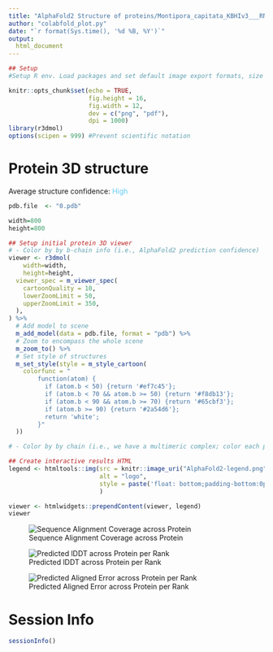 ```yaml
---
title: "AlphaFold2 Structure of proteins/Montipora_capitata_KBHIv3___RNAseq.g13168.t1.faa.colabfold/plots/0.pdb"
author: "colabfold_plot.py"
date: "`r format(Sys.time(), '%d %B, %Y')`"
output:
  html_document
---
```



```r
## Setup
#Setup R env. Load packages and set default image export formats, size and resolution.

knitr::opts_chunk$set(echo = TRUE,
                      fig.height = 16, 
                      fig.width = 12, 
                      dev = c("png", "pdf"),
                      dpi = 1000)
library(r3dmol)
options(scipen = 999) #Prevent scientific notation
```


# Protein 3D structure

Average structure confidence: <span style="color:#65cbf3">High</span>

```r
pdb.file  <- "0.pdb"

width=800
height=800

## Setup initial protein 3D viewer
# - Color by by b-chain info (i.e., AlphaFold2 prediction confidence)
viewer <- r3dmol(
    width=width,
    height=height,
  viewer_spec = m_viewer_spec(
    cartoonQuality = 10,
    lowerZoomLimit = 50,
    upperZoomLimit = 350,
  ),
) %>%
  # Add model to scene
  m_add_model(data = pdb.file, format = "pdb") %>%
  # Zoom to encompass the whole scene
  m_zoom_to() %>%
  # Set style of structures
  m_set_style(style = m_style_cartoon(
    colorfunc = "
        function(atom) {
          if (atom.b < 50) {return '#ef7c45'};
          if (atom.b < 70 && atom.b >= 50) {return '#f8db13'};
          if (atom.b < 90 && atom.b >= 70) {return '#65cbf3'};
          if (atom.b >= 90) {return '#2a54d6'};
          return 'white';
        }"
  ))

# - Color by by chain (i.e., we have a multimeric complex; color each protein in complex as a separate color)

## Create interactive results HTML
legend <- htmltools::img(src = knitr::image_uri("AlphaFold2-legend.png"), 
                         alt = "logo", 
                         style = paste('float: bottom;padding-bottom:0px;height:',40*4,'px;width:',160*4,'px', sep="")
                         )

viewer <- htmlwidgets::prependContent(viewer, legend)
viewer
```


![Sequence Alignment Coverage across Protein ](0.coverage.png)

![Predicted lDDT across Protein per Rank](0.plddt.png)

![Predicted Aligned Error across Protein per Rank](0.pae.png)

# Session Info

```r
sessionInfo()
```

